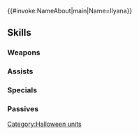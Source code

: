 {{#invoke:NameAbout|main|Name=Ilyana}}{{HeroPage Tabs}}
{{Hero Infobox
|Name=Ilyana
|Title=Treat Harvester
|WeaponType=Blue Tome
|Origin=Fire Emblem: Path of Radiance
|Gender=Female
|MoveType=Armored
|actorJP=後藤沙緒里
|actorEN=Ryan Bartley
|artist=藤ちょこ
|additionDate=October 8, 2019
|releaseDate=October 9, 2019
|TagID=ハロイレース
|InternalID=432
|Properties=special,specRate_202302
|cv1=8
|cv2=4900500
|description=A mage always on the verge of collapsing from hunger, attracted to the harvest festival by the sights and smells of delicious foods. Appears in Fire Emblem: Path of Radiance.
|GrowthModifier=Gen 4}}
{{Stats Page
|Lv1HP=19|Lv1ATK=8|Lv1SPD=6|Lv1DEF=8|Lv1RES=11
|GRHP=50|GRATK=70|GRSPD=40|GRDEF=50|GRRES=60
}}
==Skills==
===Weapons===
{{Weapons Table
|weapon1=Light
|weapon1Default=1
|weapon1Unlock=1
|weapon2=Ellight
|weapon2Default=3
|weapon2Unlock=2
|weapon3=Spooky Censer
|weapon3Default=4
|weapon3Unlock=3
|weapon4=Spooky Censer+
|weapon4Default=5
|weapon4Unlock=5
}}
===Assists===
{{Assists Table
}}
===Specials===
{{Specials Table
|special1=Chilling Wind
|special1Default=4
|special1Unlock=3
|special2=Iceberg
|special2Default=
|special2Unlock=4
}}
===Passives===
{{Passives Table
|passiveB1=Bold Fighter 1
|passiveB2=Bold Fighter 2
|passiveB3=Bold Fighter 3
|passiveB1Unlock=3
|passiveB2Unlock=4
|passiveB3Unlock=5
|passiveC1=Atk/Res Gap 1
|passiveC2=Atk/Res Gap 2
|passiveC3=Atk/Res Gap 3
|passiveC1Unlock=1
|passiveC2Unlock=2
|passiveC3Unlock=4
}}
{{Heroes Navbox}}
[[Category:Halloween units]]